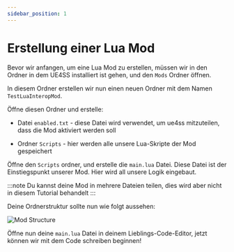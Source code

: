 ```yaml
---
sidebar_position: 1
---
```


# Erstellung einer Lua Mod

Bevor wir anfangen, um eine Lua Mod zu erstellen, müssen wir in den Ordner in dem UE4SS installiert ist gehen, und den `Mods` Ordner öffnen.

In diesem Ordner erstellen wir nun einen neuen Ordner mit dem Namen `TestLuaInteropMod`.

Öffne diesen Ordner und erstelle:


* <FaFile/> Datei `enabled.txt` - diese Datei wird verwendet, um ue4ss mitzuteilen, dass die Mod aktiviert werden soll

* <FaFolder/> Ordner `Scripts` - hier werden alle unsere Lua-Skripte der Mod gespeichert

Öffne den `Scripts` ordner, und erstelle die `main.lua` Datei. Diese Datei ist der Einstiegspunkt unserer Mod. Hier wird all unsere Logik eingebaut.

:::note
Du kannst deine Mod in mehrere Dateien teilen, dies wird aber nicht in diesem Tutorial behandelt
:::

Deine Ordnerstruktur sollte nun wie folgt aussehen:

![Mod Structure](./assets/ModStructure.png)

Öffne nun deine `main.lua` Datei in deinem Lieblings-Code-Editor, jetzt können wir mit dem Code schreiben beginnen!

